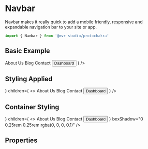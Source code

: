 
<Meta title="Layout/Navbar" component={Navbar} />

# Navbar

Navbar makes it really quick to add a mobile friendly, responsive and expandable navigation bar to your site or app.

```js
import { Navbar } from '@mvr-studio/protochakra'
```

## Basic Example

<Canvas>
  <Story name="Basic Example">
    <Navbar
      branding="MVR"
      children={
        <>
          <Link>About Us</Link>
          <Link>Blog</Link>
          <Link>Contact</Link>
          <Button colorScheme="blue">Dashboard</Button>
        </>
      }
    />
  </Story>
</Canvas>

## Styling Applied

<Canvas>
  <Story name="Image Branding">
    <Navbar
      branding={<Image src="/mvr-logo.svg" />}
      children={
        <>
          <Link>About Us</Link>
          <Link>Blog</Link>
          <Link>Contact</Link>
          <Button colorScheme="blue">Dashboard</Button>
        </>
      }
    />
  </Story>
</Canvas>

## Container Styling

<Canvas>
  <Story name="Container Styling">
    <Navbar
      branding={<Image src="/mvr-logo.svg" />}
      children={
        <>
          <Link>About Us</Link>
          <Link>Blog</Link>
          <Link>Contact</Link>
          <Button colorScheme="blue">Dashboard</Button>
        </>
      }
      boxShadow="0 0.25rem 0.25rem rgba(0, 0, 0, 0.1)"
    />
  </Story>
</Canvas>

## Properties

<ArgsTable component={Navbar} />
